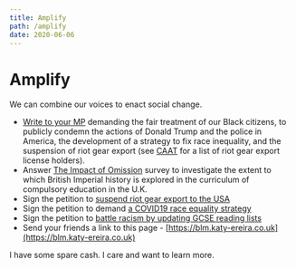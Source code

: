 ```yaml
---
title: Amplify
path: /amplify
date: 2020-06-06
---
```


<SEO title="Amplify" />

# Amplify

We can combine our voices to enact social change. 

- [Write to your MP](https://www.writetothem.com/) demanding the fair treatment
 of our Black citizens, to publicly condemn the actions of Donald Trump and the
 police in America, the development of a strategy to fix race inequality, and 
 the suspension of riot gear export (see 
 [CAAT](https://www.caat.org.uk/resources/export-licences/dashboard?region=United+States+of+America&amp;item=anti-riot%2Fballistic+shields,components+for+anti-riot%2Fballistic+shields,anti-riot+shields,tear+gas%2Friot+control+agents,components+for+anti-riot+guns,components+for+civil+riot+control+agent+protection+equipment,acoustic+devices+for+riot+control,anti-riot+guns,civil+riot+control+agent+protection+equipment,maintenance+equipment+for+anti-riot+guns,technology+for+anti-riot%2Fballistic+shields,technology+for+the+use+of+anti-riot+guns,anti-riot+helmets,civil+riot-control+agent+protection+equipment,portable+incapacitating+substance+riot+control+devices,components+for+acoustic+devices+for+riot+control,portable+anti-riot+devices,portable+riot+control+electric-shock+devices,Tear+Gas+Group,components+for+civil+riot-control+agent+protection+equipment,components+for+portable+anti-riot+devices,components+for+portable+riot+control+electric-shock+devices,equipment+for+the+use+of+anti-riot+guns") 
 for a list of riot gear export license holders).
- Answer [The Impact of Omission](https://docs.google.com/forms/d/e/1FAIpQLSc5AzoKpB904HmXAXlzJxKAt41YJ0cQ1zRlhMNe7PyfqEdxWA/viewform)
 survey to investigate the extent to which British Imperial history is explored
 in the curriculum of compulsory  education in the U.K.
- Sign the petition to [suspend riot gear export to the USA](https://www.change.org/p/uk-parliament-suspend-uk-export-of-tear-gas-rubber-bullets-and-riot-shields-to-usa)
- Sign the petition to demand [a COVID19 race equality strategy](https://www.change.org/p/uk-government-bame-leadership-a-demand-for-a-covid-19-race-equality-strategy)
- Sign the petition to [battle racism by updating GCSE reading lists](https://www.change.org/p/department-of-education-battle-racism-by-updating-reading-lists-at-gcse)
- Send your friends a link to this page - [https://blm.katy-ereira.co.uk](https://blm.katy-ereira.co.uk)

<div className="mt-6 flex space-x-4">
    <Link to="/donate" class="flex-initial rounded-lg bg-white text-purple p-3 no-underline" >
    I have some spare cash.
    </Link>
    <Link to="/learn" class="flex-initial rounded-lg bg-white text-purple p-3 no-underline" >
    I care and want to learn more.
    </Link>
</div>
